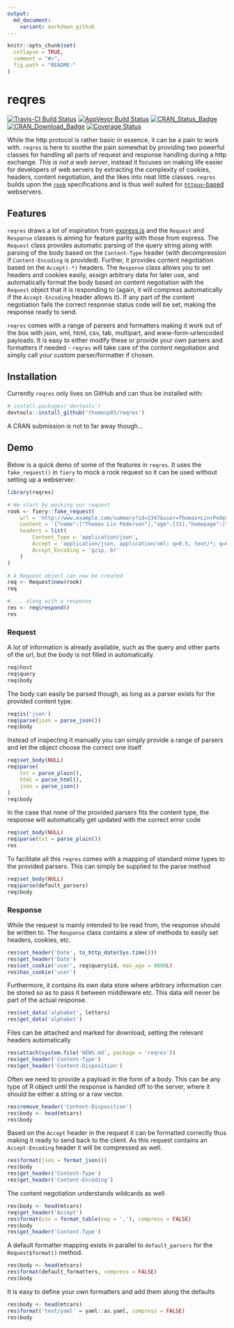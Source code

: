 ```yaml
---
output:
  md_document:
    variant: markdown_github
---
```


<!-- README.md is generated from README.Rmd. Please edit that file -->

```r
knitr::opts_chunk$set(
  collapse = TRUE,
  comment = "#>",
  fig.path = "README-"
)
```

# reqres

[![Travis-CI Build Status](https://travis-ci.org/thomasp85/reqres.svg?branch=master)](https://travis-ci.org/thomasp85/reqres)
[![AppVeyor Build Status](https://ci.appveyor.com/api/projects/status/github/thomasp85/reqres?branch=master&svg=true)](https://ci.appveyor.com/project/thomasp85/reqres)
[![CRAN_Status_Badge](http://www.r-pkg.org/badges/version-ago/reqres)](https://cran.r-project.org/package=reqres)
[![CRAN_Download_Badge](http://cranlogs.r-pkg.org/badges/reqres)](https://cran.r-project.org/package=reqres)
[![Coverage Status](https://img.shields.io/codecov/c/github/thomasp85/reqres/master.svg)](https://codecov.io/github/thomasp85/reqres?branch=master)

While the http protocol is rather basic in essence, it can be a pain to work 
with. `reqres` is here to soothe the pain somewhat by providing two powerful
classes for handling all parts of request and response handling during a http
exchange. *This is not a web server*, instead it focuses on making life easier
for developers of web servers by extracting the complexity of cookies, headers,
content negotiation, and the likes into neat little classes. `reqres` builds
upon the [`rook`](https://github.com/jeffreyhorner/Rook/blob/a5e45f751/README.md)
specifications and is thus well suited for 
[`httpuv`-based](https://github.com/rstudio/httpuv) webservers.

## Features
`reqres` draws a lot of inspiration from [express.js](https://expressjs.com) and
the `Request` and `Response` classes is aiming for feature parity with those 
from express. The `Request` class provides automatic parsing of the query string
along with parsing of the body based on the `Content-Type` header (with 
decompression if `Content-Encoding` is provided). Further, it provides content
negotiation based on the `Accept(-*)` headers. The `Response` class allows you
to set headers and cookies easily, assign arbitrary data for later use, and
automatically format the body based on content negotiation with the `Request`
object that it is responding to (again, it will compress automatically if the 
`Accept-Encoding` header allows it). If any part of the content negotiation 
fails the correct response status code will be set, making the response ready to
send.

`reqres` comes with a range of parsers and formatters making it work out of the 
box with json, xml, html, csv, tab, multipart, and www-form-urlencoded payloads.
It is easy to either modify these or provide your own parsers and formatters if
needed - `reqres` will take care of the content negotiation and simply call your
custom parser/formatter if chosen.

## Installation
Currently `reqres` only lives on GitHub and can thus be installed with:

```r
# install.packages('devtools')
devtools::install_github('thomasp85/reqres')
```

A CRAN submission is not to far away though...

## Demo
Below is a quick demo of some of the features in `reqres`. It uses the 
`fake_request()` in `fiery` to mock a rook request so it can be used without
setting up a webserver:

```r
library(reqres)

# We start by mocking our request
rook <- fiery::fake_request(
    url = 'http://www.example.com/summary?id=2347&user=Thomas+Lin+Pedersen',
    content = '{"name":["Thomas Lin Pedersen"],"age":[31],"homepage":["www.data-imaginist.com","www.github.com/thomasp85"]}',
    headers = list(
        Content_Type = 'application/json',
        Accept = 'application/json, application/xml; q=0.5, text/*; q=0.3',
        Accept_Encoding = 'gzip, br'
    )
)

# A Request object can now be created
req <- Request$new(rook)
req

# ... along with a response
res <- req$respond()
res
```

### Request
A lot of information is already available, such as the query and other parts of 
the url, but the body is not filled in automatically.

```r
req$host
req$query
req$body
```

The body can easily be parsed though, as long as a parser exists for the 
provided content type.

```r
req$is('json')
req$parse(json = parse_json())
req$body
```

Instead of inspecting it manually you can simply provide a range of parsers and
let the object choose the correct one itself

```r
req$set_body(NULL)
req$parse(
    txt = parse_plain(), 
    html = parse_html(), 
    json = parse_json()
)
req$body
```

In the case that none of the provided parsers fits the content type, the 
response will automatically get updated with the correct error code

```r
req$set_body(NULL)
req$parse(txt = parse_plain())
res
```

To facilitate all this `reqres` comes with a mapping of standard mime types to
the provided parsers. This can simply be supplied to the parse method

```r
req$set_body(NULL)
req$parse(default_parsers)
req$body
```

### Response
While the request is mainly intended to be read from, the response should be
written to. The `Response` class contains a slew of methods to easily set 
headers, cookies, etc.

```r
res$set_header('Date', to_http_date(Sys.time()))
res$get_header('Date')
res$set_cookie('user', req$query$id, max_age = 9000L)
res$has_cookie('user')
```

Furthermore, it contains its own data store where arbitrary information can be 
stored so as to pass it between middleware etc. This data will never be part of
the actual response.

```r
res$set_data('alphabet', letters)
res$get_data('alphabet')
```

Files can be attached and marked for download, setting the relevant headers
automatically

```r
res$attach(system.file('NEWS.md', package = 'reqres'))
res$get_header('Content-Type')
res$get_header('Content-Disposition')
```

Often we need to provide a payload in the form of a body. This can be any type
of R object until the response is handed off to the server, where it should be
either a string or a raw vector.

```r
res$remove_header('Content-Disposition')
res$body <- head(mtcars)
res$body
```

Based on the `Accept` header in the request it can be formatted correctly thus
making it ready to send back to the client. As this request contains an 
`Accept-Encoding` header it will be compressed as well.

```r
res$format(json = format_json())
res$body
res$get_header('Content-Type')
res$get_header('Content-Encoding')
```

The content negotiation understands wildcards as well

```r
res$body <- head(mtcars)
req$get_header('Accept')
res$format(csv = format_table(sep = ','), compress = FALSE)
res$body
res$get_header('Content-Type')
```

A default formatter mapping exists in parallel to `default_parsers` for the 
`Request$format()` method.

```r
res$body <- head(mtcars)
res$format(default_formatters, compress = FALSE)
res$body
```

It is easy to define your own formatters and add them along the defaults

```r
res$body <- head(mtcars)
res$format('text/yaml' = yaml::as.yaml, compress = FALSE)
res$body
```

